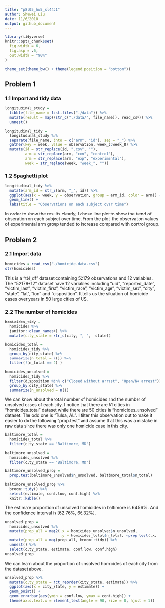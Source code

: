 ```yaml
---
title: "p8105_hw5_sl4471"
author: Shuwei Liu
date: 11/6/2018
output: github_document
---
```


```r
library(tidyverse)
knitr::opts_chunk$set(
  fig.width = 6,
  fig.asp = .6,
  out.width = "90%"
)

theme_set(theme_bw() + theme(legend.position = "bottom"))
```

## Problem 1

### 1.1 Import and tidy data

```r
longitudinal_study = 
  tibble(file_name = list.files("./data")) %>% 
  mutate(result = map((str_c("./data/", file_name)), read_csv)) %>% 
  unnest()
```

```r
longitudinal_tidy =
  longitudinal_study %>% 
  separate(file_name, into = c("arm", "id"), sep = "_") %>% 
  gather(key = week, value = observation, week_1:week_8) %>% 
  mutate(id = str_replace(id, ".csv", ""),
         arm = str_replace(arm, "con", "control"),
         arm = str_replace(arm, "exp", "experimental"),
         week = str_replace(week, "week_", ""))
```

### 1.2 Spaghetti plot 

```r
longitudinal_tidy %>% 
  mutate(arm_id = str_c(arm, "_", id)) %>% 
  ggplot(aes(x = week, y = observation, group = arm_id, color = arm)) +
  geom_line() +
  labs(title = "Observations on each subject over time") 
```

In order to show the results clearly, I chose line plot to show the trend of obseration on each subject over time. From the plot, the observation values of experimental arm group tended to increase compared with control group.

## Problem 2

### 2.1 Import data

```r
homicides = read_csv("./homicide-data.csv")
str(homicides)
```

This is a "tbl_df" dataset containing 52179 observations and 12 variables. The "52179*12" dataset have 12 variables including "uid", "reported_date", "victim_last", "victim_first", "victim_race", "victim_age", "victim_sex", "city", "state", "lat", "lon" and "disposition". It tells us the situation of homicide cases over years in 50 large cities of US.

### 2.2 The number of homicides

```r
homicides_tidy = 
  homicides %>% 
  janitor::clean_names() %>% 
  mutate(city_state = str_c(city, ", ",  state))

homicides_total =
  homicides_tidy %>% 
  group_by(city_state) %>% 
  summarize(n_total = n()) %>% 
  filter(!(n_total == 1) )

homicides_unsolved =
  homicides_tidy %>% 
  filter(disposition %in% c("Closed without arrest", "Open/No arrest")) %>% 
  group_by(city_state) %>% 
  summarize(n_unsolved = n())
```

We can know about the total number of homicides and the number of unsolved cases of each city. I notice that there are 51 cities in "homicides_total" dataset while there are 50 cities in "homicides_unsolved" dataset. The odd one is "Tulsa, AL". I filter this observation out to make it easier to do the following "prop.test" and assume that this was a mistake in raw data since there was only one homicide case in this city.

```r
baltimore_total = 
  homicides_total %>% 
  filter(city_state == "Baltimore, MD")

baltimore_unsolved = 
  homicides_unsolved %>% 
  filter(city_state == "Baltimore, MD")

baltimore_unsolved_prop = 
  prop.test(baltimore_unsolved$n_unsolved, baltimore_total$n_total)

baltimore_unsolved_prop %>%
  broom::tidy() %>% 
  select(estimate, conf.low, conf.high) %>% 
  knitr::kable()
```

The estimate proportion of unsolved homicides in baltimore is 64.56%. And the confidence interval is [62.76%, 66.32%].

```r
unsolved_prop = 
  homicides_unsolved %>% 
  mutate(prop_all = map2(.x = homicides_unsolved$n_unsolved, 
                         .y = homicides_total$n_total, ~prop.test(.x, .y))) %>% 
  mutate(prop_all = map(prop_all, broom::tidy)) %>% 
  unnest() %>% 
  select(city_state, estimate, conf.low, conf.high)
unsolved_prop
```

We can learn about the proportion of unsolved homicides of each city from the dataset above.

```r
unsolved_prop %>% 
  mutate(city_state = fct_reorder(city_state, estimate)) %>% 
  ggplot(aes(x = city_state, y = estimate)) +
  geom_point() +
  geom_errorbar(aes(ymin = conf.low, ymax = conf.high)) +
  theme(axis.text.x = element_text(angle = 90, size = 8, hjust = 1))
```


